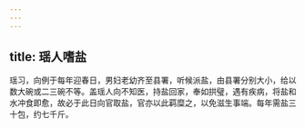 ```yaml
---
---
---
```

title: 瑶人嗜盐
---



瑶习，向例于每年迎春日，男妇老幼齐至县署，听候派盐，由县署分别大小，给以数大碗或二三碗不等。盖瑶人向不知医，持盐回家，奉如拱璧，遇有疾病，将盐和水冲食即愈，故必于此日向官取盐，官亦以此羁糜之，以免滋生事端。每年需盐三十包，约七千斤。